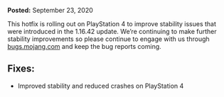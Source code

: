 **Posted:** September 23, 2020

This hotfix is rolling out on PlayStation 4 to improve stability issues that were introduced in the 1.16.42 update. We’re continuing to make further stability improvements so please continue to engage with us through [bugs.mojang.com](https://bugs.mojang.com/) and keep the bug reports coming.

## **Fixes:**

-   Improved stability and reduced crashes on PlayStation 4